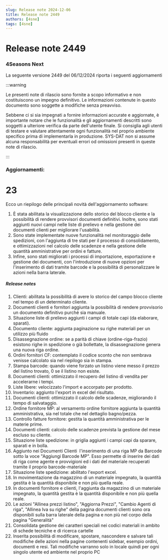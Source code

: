 ```yaml
---
slug: Release note 2024-12-06
title: Release note 2449
authors: [4sne]
tags: [4sne]
---
```


# Release note 2449

### 4Seasons Next

La seguente versione 2449 del 06/12/2024 riporta i seguenti aggiornamenti

:::warning

Le presenti note di rilascio sono fornite a scopo informativo e non costituiscono un impegno definitivo. Le informazioni contenute in questo documento sono soggette a modifiche senza preavviso.

Sebbene ci si sia impegnati a fornire informazioni accurate e aggiornate, è importante notare che le funzionalità e gli aggiornamenti descritti sono soggetti a ulteriore verifica da parte dell'utente finale.  Si consiglia agli utenti di testare e valutare attentamente ogni funzionalità nel proprio ambiente specifico prima di implementarla in produzione.
SYS-DAT non si assume alcuna responsabilità per eventuali errori od omissioni presenti in queste note di rilascio.

:::


<!-- truncate -->

### Aggiornamenti:        

#  23

Ecco un riepilogo delle principali novità dell'aggiornamento software:

1. È stata abilitata la visualizzazione dello storico del blocco cliente e la possibilità di rendere provvisori documenti definitivi. Inoltre, sono stati aggiunti nuovi campi nelle liste di prelievo e nella gestione dei documenti clienti per migliorare l'usabilità.
2. Sono state implementate nuove funzionalità nel monitoraggio delle spedizioni, con l'aggiunta di tre stati per il processo di consolidamento, e ottimizzazioni nel calcolo delle scadenze e nella gestione delle quantità amministrative per ordini e fatture.
3. Infine, sono stati migliorati i processi di importazione, esportazione e gestione dei documenti, con l'introduzione di nuove opzioni per l'inserimento di dati tramite barcode e la possibilità di personalizzare le azioni nella barra laterale.


##### Release notes

1. Clienti: abilitata la possibilità di avere lo storico del campo blocco cliente nel tempo di un determinato cliente.
2. Documenti clienti e fornitori aggiunta la possibilità di rendere provvisorio un documento definitivo purché sia manuale.
3. Situazione liste di prelievo aggiunti i campi di totale capi (da elaborare, sparati).
4. Documento cliente: aggiunta paginazione su righe materiali per un utilizzo più fluido
5. Disassegnazione ordine: se a parità di chiave (ordine-riga-frazio) esistono righe in spedizione o già bollettate, la disassegnazione genera una nuova riga ordine.
6. Ordini fornitori CF: contemplato il codice sconto che non sembrava venisse calcolato sia nel riepilogo sia in stampa.
7. Stampa barcode: quando viene forzato un listino viene messo il prezzo del listino trovato, 0 se il listino non esiste.
8. Documenti clienti: ottimizzato il recupero del listino di vendita per accelerarne i tempi.
9. Liste libere: velocizzato l'import e accorpato per prodotto.
10. Inventario: aggiunto l'export in excel del risultato.
11. Documenti clienti: ottimizzato il calcolo delle scadenze, migliorando il tempo di salvataggio.
12. Ordine fornitore MP: al versamento ordine fornitore aggiunta la quantità amministrativa, sia nel totale che nel dettaglio bagno/pezza.
13. Controllo fatture fornitore: gestita la quantità amministrativa per le materie prime.
14. Documenti clienti: calcolo delle scadenze prevista la gestione del mese escluso su cliente.
15. Situazione liste spedizione: in griglia aggiunti i campi capi da sparare, sparati e in bolla.
16. Aggiunto nei Documenti Clienti&nbsp; l'inserimento di una riga MP da Barcode sotto la voce &quot;Aggiungi Barcode&nbsp;MP&quot;. Esso permette di inserire dei dati di riga come agente e provvigioni ed i dati del materiale recuperati tramite il proprio barcode-materiale
17. Situazione liste spedizione: abilitato l'export excel.
18. In movimentazione da magazzino di un materiale impegnato, la quantità gestita è la quantità disponibile e non più quella reale.
19. In documenti fornitore e clienti, l'aggiunta da magazzino di un materiale impegnato, la quantità gestita è la quantità disponibile e non più quella reale.
20. Le azioni &quot;Allinea prezzi listino&quot;, &quot;Aggiorna Prezzi&quot;, &quot;Cambio Agenti di riga&quot;, &quot;Allinea Iva su righe&quot; della pagina documenti clienti sono ora disponibili sulla barra laterale della pagina e non più nel corpo della pagina &quot;Generalità&quot;
21. Consolidata gestione dei caratteri speciali nei codici materiali in ambito di schede tecniche e di ricerca cartelle
22. Inserita possibilità di modificare, spostare, nascondere e salvare tali modifiche delle azioni nella pagine contenenti sidebar, esempio ordini, documenti e resi. Tali modifiche varranno solo in locale quindi per ogni singolo utente ed ambiente nel proprio PC 

